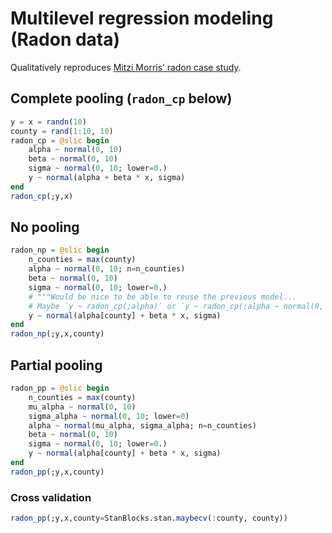# Multilevel regression modeling (Radon data)

Qualitatively reproduces [Mitzi Morris' radon case study](https://mc-stan.org/learn-stan/case-studies/radon_cmdstanpy_plotnine.html).

## Complete pooling (`radon_cp` below)

```julia
y = x = randn(10)
county = rand(1:10, 10)
radon_cp = @slic begin 
    alpha ~ normal(0, 10)
    beta ~ normal(0, 10)
    sigma ~ normal(0, 10; lower=0.)
    y ~ normal(alpha + beta * x, sigma)
end
radon_cp(;y,x)
```

## No pooling

```julia
radon_np = @slic begin 
    n_counties = max(county)
    alpha ~ normal(0, 10; n=n_counties)
    beta ~ normal(0, 10)
    sigma ~ normal(0, 10; lower=0.)
    # """Would be nice to be able to reuse the previous model...
    # Maybe `y ~ radon_cp(;alpha)` or `y ~ radon_cp(;alpha ~ normal(0, 10; n=n_counties))` , but the syntax of `radon_cp` would have to reflect the special role of `y` somehow."""
    y ~ normal(alpha[county] + beta * x, sigma)
end
radon_np(;y,x,county)
```

## Partial pooling

```julia
radon_pp = @slic begin 
    n_counties = max(county)
    mu_alpha ~ normal(0, 10)
    sigma_alpha ~ normal(0, 10; lower=0)
    alpha ~ normal(mu_alpha, sigma_alpha; n=n_counties)
    beta ~ normal(0, 10)
    sigma ~ normal(0, 10; lower=0.)
    y ~ normal(alpha[county] + beta * x, sigma)
end
radon_pp(;y,x,county)
```

### Cross validation

```julia
radon_pp(;y,x,county=StanBlocks.stan.maybecv(:county, county))
```